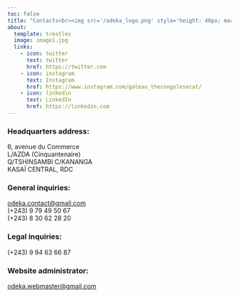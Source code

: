 ```yaml
---
toc: false
title: "Contacts<br><img src='/odeka_logo.png' style='height: 40px; margin-right: 0px; margin-left: 0px;'>"
about:
  template: trestles
  image: image1.jpg
  links:
    - icon: twitter
      text: twitter
      href: https://twitter.com
    - icon: instagram
      text: Instagram
      href: https://www.instagram.com/gateau_thecongolesecat/
    - icon: linkedin
      text: LinkedIn
      href: https://linkedin.com
---
```


### Headquarters address:
6, avenue du Commerce<br>
L/AZDA (Cinquantenaire)<br>
Q/TSHINSAMBI C/KANANGA<br>
KASAÏ CENTRAL, RDC

### General inquiries:
[odeka.contact@gmail.com](mailto:odeka.contact@gmail.com)<br>
(+243) 9 79 49 50 67<br>
(+243) 8 30 62 28 20

### Legal inquiries:
(+243) 9 94 63 66 87

### Website administrator:
[odeka.webmaster@gmail.com](mailto:odeka.webmaster@gmail.com)<br>